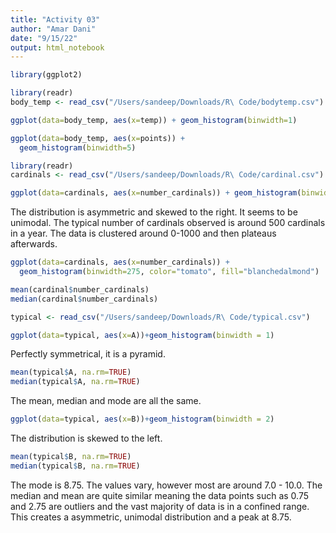 ```yaml
---
title: "Activity 03"
author: "Amar Dani"
date: "9/15/22"
output: html_notebook
---
```


```r
library(ggplot2)
```
```r
library(readr)
body_temp <- read_csv("/Users/sandeep/Downloads/R\ Code/bodytemp.csv")
```
```r
ggplot(data=body_temp, aes(x=temp)) + geom_histogram(binwidth=1)
```
```r
ggplot(data=body_temp, aes(x=points)) + 
  geom_histogram(binwidth=5)
```
```r
library(readr)
cardinals <- read_csv("/Users/sandeep/Downloads/R\ Code/cardinal.csv")
```
```r
ggplot(data=cardinals, aes(x=number_cardinals)) + geom_histogram(binwidth=275)
```
The distribution is asymmetric and skewed to the right. It seems to be unimodal. The typical number of cardinals observed is around 500 cardinals in a year. The data is clustered around 0-1000 and then plateaus afterwards. 
```r
ggplot(data=cardinals, aes(x=number_cardinals)) +
  geom_histogram(binwidth=275, color="tomato", fill="blanchedalmond")
```
```r
mean(cardinal$number_cardinals)
median(cardinal$number_cardinals)

```
```r
typical <- read_csv("/Users/sandeep/Downloads/R\ Code/typical.csv")
```
```r
ggplot(data=typical, aes(x=A))+geom_histogram(binwidth = 1)
```
Perfectly symmetrical, it is a pyramid. 
```r
mean(typical$A, na.rm=TRUE)
median(typical$A, na.rm=TRUE)

```
The mean, median and mode are all the same.
```r
ggplot(data=typical, aes(x=B))+geom_histogram(binwidth = 2)
```
The distribution is skewed to the left. 
```r
mean(typical$B, na.rm=TRUE)
median(typical$B, na.rm=TRUE)
```
The mode is 8.75. The values vary, however most are around 7.0 - 10.0. The median and mean are quite similar meaning the data points such as 0.75 and 2.75 are outliers and the vast majority of data is in a confined range. This creates a asymmetric, unimodal distribution and a peak at 8.75. 